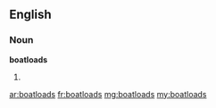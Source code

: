 ==English==

===Noun===
'''boatloads'''

# {{plural of|[[boatload]]}}

[[ar:boatloads]]
[[fr:boatloads]]
[[mg:boatloads]]
[[my:boatloads]]